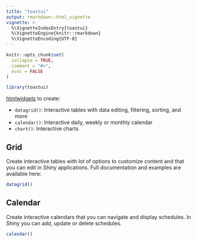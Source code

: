 ```yaml
---
title: "toastui"
output: rmarkdown::html_vignette
vignette: >
  %\VignetteIndexEntry{toastui}
  %\VignetteEngine{knitr::rmarkdown}
  %\VignetteEncoding{UTF-8}
---
```


```r
knitr::opts_chunk$set(
  collapse = TRUE,
  comment = "#>",
  eval = FALSE
)
```

```r
library(toastui)
```

[htmlwidgets](https://www.htmlwidgets.org/) to create:

* `datagrid()`: Interactive tables with data editing, filtering, sorting, and more
* `calendar()`: Interactive daily, weekly or monthly calendar
* `chart()`: Interactive charts


## Grid

Create interactive tables with lot of options to customize content and that you can edit in Shiny applications. Full documentation and examples are available here:

```r
datagrid()
```



## Calendar

Create interactive calendars that you can navigate and display schedules. In Shiny you can add, update or delete schedules.

```r
calendar()
```








